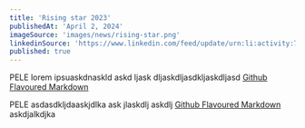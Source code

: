 ```yaml
---
title: 'Rising star 2023'
publishedAt: 'April 2, 2024'
imageSource: 'images/news/rising-star.png'
linkedinSource: 'https://www.linkedin.com/feed/update/urn:li:activity:7178721963727544320/'
published: true
---
```



PELE lorem ipsuaskdnaskld askd ljask dljaskdljasdkljaskdljasd [Github Flavoured Markdown](https://guides.github.com/features/mastering-markdown/)

PELE asdasdkljdaaskjdlka ask jlaskdlj askdlj [Github Flavoured Markdown](https://guides.github.com/features/mastering-markdown/) askdjalkdjka



